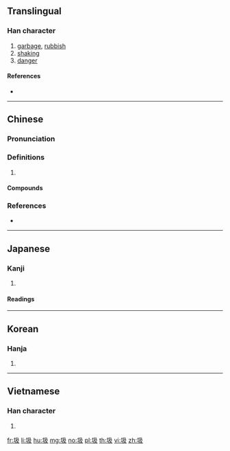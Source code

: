 ==Translingual==

===Han character===
{{Han char|rn=32|rad=土|as=04|sn=7|four=47147|canj=GNHE|ids=⿰土及}}

# [[garbage]], [[rubbish]]
# [[shaking]]
# [[danger]]

====References====
* {{Han ref|kx=0224.220|dkj=04906|dj=0459.100|hdz=10420.040|uh=573E|ud=22334|bh=A7A3|bd=42915}}

----

==Chinese==
{{zh-forms}}

===Pronunciation===
{{zh-pron
|m=圾
|c=saap3,ngap6,kap1
|mn=sap
|cat=
}}

===Definitions===
{{zh-hanzi}}

# {{rfdef|zh}}

====Compounds====
{{zh-der|垃圾|垃圾分類|垃圾回收|垃圾堆|垃圾場|垃圾山|垃圾桶|垃圾相|垃圾筒|垃圾箱|垃圾車|垃圾量|垃圾食物|搭圾}}

===References===
* {{R:yue:Hanzi}}

----

==Japanese==

===Kanji===
{{ja-kanji|grade=|rs=土04}}

# {{defn|lang=ja|sort=土04}}

====Readings====
{{ja-readings|goon=[[ごう]] (gō)|kanon=[[ぎゅう]] (gyū)|kanyoon=[[きゅう]] (kyū)|kun=[[あやうい]] (ayaui)}}

----

==Korean==

===Hanja===
{{ko-hanja|hangeul=급|rv=geup|mr=kŭp}}

# {{defn|lang=ko|sort=土04}}

----

==Vietnamese==

===Han character===
{{vi-hantu|ngập|rs=土04}}

# {{defn|lang=vi}}

[[fr:圾]]
[[li:圾]]
[[hu:圾]]
[[mg:圾]]
[[no:圾]]
[[pl:圾]]
[[th:圾]]
[[vi:圾]]
[[zh:圾]]